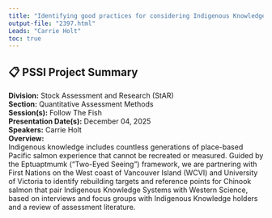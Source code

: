 ```yaml
---
title: "Identifying good practices for considering Indigenous Knowledge in Rebuilding Plan targets and stock assessment reference poi"
output-file: "2397.html"
Leads: "Carrie Holt"
toc: true
---
```


## 📋 PSSI Project Summary

**Division:** Stock Assessment and Research (StAR)  
**Section:** Quantitative Assessment Methods  
**Session(s):** Follow The Fish  
**Presentation Date(s):** December 04, 2025  
**Speakers:** Carrie Holt  
**Overview:**  
Indigenous knowledge includes countless generations of place-based Pacific salmon experience that cannot be recreated or measured. Guided by the Eptuaptmumk (“Two-Eyed Seeing”) framework, we are partnering with First Nations on the West coast of Vancouver Island (WCVI) and University of Victoria to identify rebuilding targets and reference points for Chinook salmon that pair Indigenous Knowledge Systems with Western Science, based on interviews and focus groups with Indigenous Knowledge holders and a review of assessment literature.   

